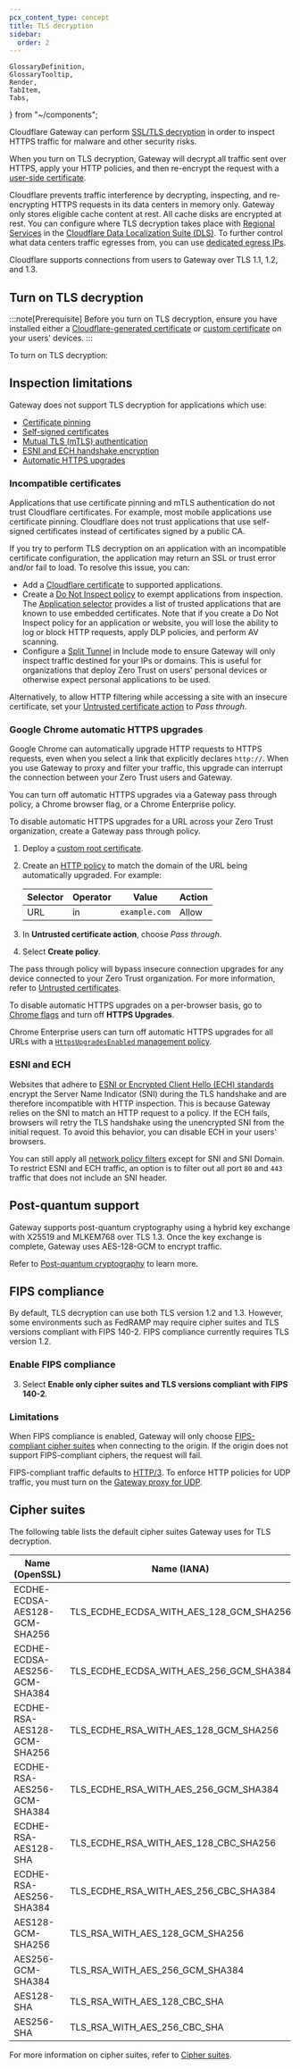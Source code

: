 ```yaml
---
pcx_content_type: concept
title: TLS decryption
sidebar:
  order: 2
---
```


	GlossaryDefinition,
	GlossaryTooltip,
	Render,
	TabItem,
	Tabs,
} from "~/components";

Cloudflare Gateway can perform [SSL/TLS decryption](https://www.cloudflare.com/learning/security/what-is-https-inspection/) in order to inspect HTTPS traffic for malware and other security risks.

When you turn on TLS decryption, Gateway will decrypt all traffic sent over HTTPS, apply your HTTP policies, and then re-encrypt the request with a [user-side certificate](/cloudflare-one/connections/connect-devices/user-side-certificates/).

Cloudflare prevents traffic interference by decrypting, inspecting, and re-encrypting HTTPS requests in its data centers in memory only. Gateway only stores eligible cache content at rest. All cache disks are encrypted at rest. You can configure where TLS decryption takes place with [Regional Services](/data-localization/regional-services/) in the [Cloudflare Data Localization Suite (DLS)](/data-localization/). To further control what data centers traffic egresses from, you can use [dedicated egress IPs](/cloudflare-one/policies/gateway/egress-policies/dedicated-egress-ips/).

Cloudflare supports connections from users to Gateway over TLS 1.1, 1.2, and 1.3.

## Turn on TLS decryption

:::note[Prerequisite]
Before you turn on TLS decryption, ensure you have installed either a [Cloudflare-generated certificate](/cloudflare-one/connections/connect-devices/user-side-certificates/) or [custom certificate](/cloudflare-one/connections/connect-devices/user-side-certificates/custom-certificate/) on your users' devices.
:::

To turn on TLS decryption:

<Render file="gateway/enable-tls-decryption" product="cloudflare-one" />

## Inspection limitations

Gateway does not support TLS decryption for applications which use:

- [Certificate pinning](#incompatible-certificates)
- [Self-signed certificates](#incompatible-certificates)
- [Mutual TLS (mTLS) authentication](#incompatible-certificates)
- [ESNI and ECH handshake encryption](#esni-and-ech)
- [Automatic HTTPS upgrades](#google-chrome-automatic-https-upgrades)

### Incompatible certificates

Applications that use certificate pinning and mTLS authentication do not trust Cloudflare certificates. For example, most mobile applications use <GlossaryTooltip term="certificate pinning" link="/ssl/reference/certificate-pinning/">certificate pinning</GlossaryTooltip>. Cloudflare does not trust applications that use self-signed certificates instead of certificates signed by a public CA.

If you try to perform TLS decryption on an application with an incompatible certificate configuration, the application may return an SSL or trust error and/or fail to load. To resolve this issue, you can:

- Add a [Cloudflare certificate](/cloudflare-one/connections/connect-devices/user-side-certificates/manual-deployment/#add-the-certificate-to-applications) to supported applications.
- Create a [Do Not Inspect policy](/cloudflare-one/policies/gateway/http-policies/#do-not-inspect) to exempt applications from inspection. The [Application selector](/cloudflare-one/policies/gateway/http-policies/#application) provides a list of trusted applications that are known to use embedded certificates. Note that if you create a Do Not Inspect policy for an application or website, you will lose the ability to log or block HTTP requests, apply DLP policies, and perform AV scanning.
- Configure a [Split Tunnel](/cloudflare-one/connections/connect-devices/warp/configure-warp/route-traffic/split-tunnels/) in Include mode to ensure Gateway will only inspect traffic destined for your IPs or domains. This is useful for organizations that deploy Zero Trust on users' personal devices or otherwise expect personal applications to be used.

Alternatively, to allow HTTP filtering while accessing a site with an insecure certificate, set your [Untrusted certificate action](/cloudflare-one/policies/gateway/http-policies/#untrusted-certificates) to _Pass through_.

### Google Chrome automatic HTTPS upgrades

Google Chrome can automatically upgrade HTTP requests to HTTPS requests, even when you select a link that explicitly declares `http://`. When you use Gateway to proxy and filter your traffic, this upgrade can interrupt the connection between your Zero Trust users and Gateway.

You can turn off automatic HTTPS upgrades via a Gateway pass through policy, a Chrome browser flag, or a Chrome Enterprise policy.

<Tabs> <TabItem label="Pass through policy">

To disable automatic HTTPS upgrades for a URL across your Zero Trust organization, create a Gateway pass through policy.

1. Deploy a [custom root certificate](/cloudflare-one/connections/connect-devices/user-side-certificates/custom-certificate/).

2. Create an [HTTP policy](/cloudflare-one/policies/gateway/http-policies/) to match the domain of the URL being automatically upgraded. For example:

   | Selector | Operator | Value         | Action |
   | -------- | -------- | ------------- | ------ |
   | URL      | in       | `example.com` | Allow  |

3. In **Untrusted certificate action**, choose _Pass through_.

4. Select **Create policy**.

The pass through policy will bypass insecure connection upgrades for any device connected to your Zero Trust organization. For more information, refer to [Untrusted certificates](/cloudflare-one/policies/gateway/http-policies/#untrusted-certificates).

</TabItem> <TabItem label="Chrome browser flag">

To disable automatic HTTPS upgrades on a per-browser basis, go to [Chrome flags](chrome://flags/#https-upgrades) and turn off **HTTPS Upgrades**.

</TabItem> <TabItem label="Chrome enterprise policy">

Chrome Enterprise users can turn off automatic HTTPS upgrades for all URLs with a [`HttpsUpgradesEnabled` management policy](https://chromeenterprise.google/policies/#HttpsUpgradesEnabled).

</TabItem> </Tabs>

### ESNI and ECH

Websites that adhere to [ESNI or Encrypted Client Hello (ECH) standards](https://blog.cloudflare.com/encrypted-client-hello/) encrypt the Server Name Indicator (SNI) during the TLS handshake and are therefore incompatible with HTTP inspection. This is because Gateway relies on the SNI to match an HTTP request to a policy. If the ECH fails, browsers will retry the TLS handshake using the unencrypted SNI from the initial request. To avoid this behavior, you can disable ECH in your users' browsers.

You can still apply all [network policy filters](/cloudflare-one/policies/gateway/network-policies/#selectors) except for SNI and SNI Domain. To restrict ESNI and ECH traffic, an option is to filter out all port `80` and `443` traffic that does not include an SNI header.

## Post-quantum support

Gateway supports post-quantum cryptography using a hybrid key exchange with X25519 and MLKEM768 over TLS 1.3. Once the key exchange is complete, Gateway uses AES-128-GCM to encrypt traffic.

Refer to [Post-quantum cryptography](/ssl/post-quantum-cryptography/) to learn more.

## FIPS compliance

By default, TLS decryption can use both TLS version 1.2 and 1.3. However, some environments such as FedRAMP may require cipher suites and TLS versions compliant with FIPS 140-2. FIPS compliance currently requires TLS version 1.2.

### Enable FIPS compliance

<Render file="gateway/enable-tls-decryption" product="cloudflare-one" />

3. Select **Enable only cipher suites and TLS versions compliant with FIPS 140-2**.

### Limitations

When FIPS compliance is enabled, Gateway will only choose [FIPS-compliant cipher suites](#cipher-suites) when connecting to the origin. If the origin does not support FIPS-compliant ciphers, the request will fail.

FIPS-compliant traffic defaults to [HTTP/3](/cloudflare-one/policies/gateway/http-policies/http3/). To enforce HTTP policies for UDP traffic, you must turn on the [Gateway proxy for UDP](/cloudflare-one/policies/gateway/http-policies/http3/#enable-http3-inspection).

## Cipher suites

<GlossaryDefinition term="cipher suite" prepend="A cipher suite is " />

The following table lists the default cipher suites Gateway uses for TLS decryption.

| Name (OpenSSL)                | Name (IANA)                             | FIPS-compliant |
| ----------------------------- | --------------------------------------- | -------------- |
| ECDHE-ECDSA-AES128-GCM-SHA256 | TLS_ECDHE_ECDSA_WITH_AES_128_GCM_SHA256 | ✅             |
| ECDHE-ECDSA-AES256-GCM-SHA384 | TLS_ECDHE_ECDSA_WITH_AES_256_GCM_SHA384 | ✅             |
| ECDHE-RSA-AES128-GCM-SHA256   | TLS_ECDHE_RSA_WITH_AES_128_GCM_SHA256   | ✅             |
| ECDHE-RSA-AES256-GCM-SHA384   | TLS_ECDHE_RSA_WITH_AES_256_GCM_SHA384   | ✅             |
| ECDHE-RSA-AES128-SHA          | TLS_ECDHE_RSA_WITH_AES_128_CBC_SHA256   | ❌             |
| ECDHE-RSA-AES256-SHA384       | TLS_ECDHE_RSA_WITH_AES_256_CBC_SHA384   | ✅             |
| AES128-GCM-SHA256             | TLS_RSA_WITH_AES_128_GCM_SHA256         | ✅             |
| AES256-GCM-SHA384             | TLS_RSA_WITH_AES_256_GCM_SHA384         | ✅             |
| AES128-SHA                    | TLS_RSA_WITH_AES_128_CBC_SHA            | ❌             |
| AES256-SHA                    | TLS_RSA_WITH_AES_256_CBC_SHA            | ❌             |

For more information on cipher suites, refer to [Cipher suites](/ssl/edge-certificates/additional-options/cipher-suites/).
